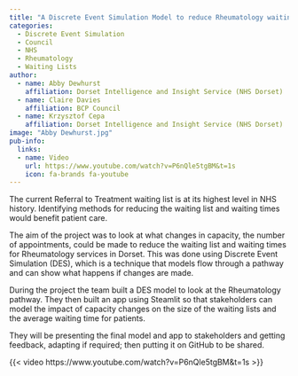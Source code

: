 ```yaml
---
title: "A Discrete Event Simulation Model to reduce Rheumatology waiting times in Dorset"
categories:
  - Discrete Event Simulation
  - Council
  - NHS
  - Rheumatology
  - Waiting Lists
author:
  - name: Abby Dewhurst
    affiliation: Dorset Intelligence and Insight Service (NHS Dorset)
  - name: Claire Davies
    affiliation: BCP Council
  - name: Krzysztof Cepa
    affiliation: Dorset Intelligence and Insight Service (NHS Dorset)
image: "Abby Dewhurst.jpg"
pub-info:
  links:
  - name: Video
    url: https://www.youtube.com/watch?v=P6nQle5tgBM&t=1s
    icon: fa-brands fa-youtube
---
```


The current Referral to Treatment waiting list is at its highest level in NHS history. Identifying methods for reducing the waiting list and waiting times would benefit patient care.

The aim of the project was to look at what changes in capacity, the number of appointments, could be made to reduce the waiting list and waiting times for Rheumatology services in Dorset. This was done using Discrete Event Simulation (DES), which is a technique that models flow through a pathway and can show what happens if changes are made.

During the project the team built a DES model to look at the Rheumatology pathway. They then built an app using Steamlit so that stakeholders can model the impact of capacity changes on the size of the waiting lists and the average waiting time for patients.

They will be presenting the final model and app to stakeholders and getting feedback, adapting if required; then putting it on GitHub to be shared.

{{< video https://www.youtube.com/watch?v=P6nQle5tgBM&t=1s >}}

